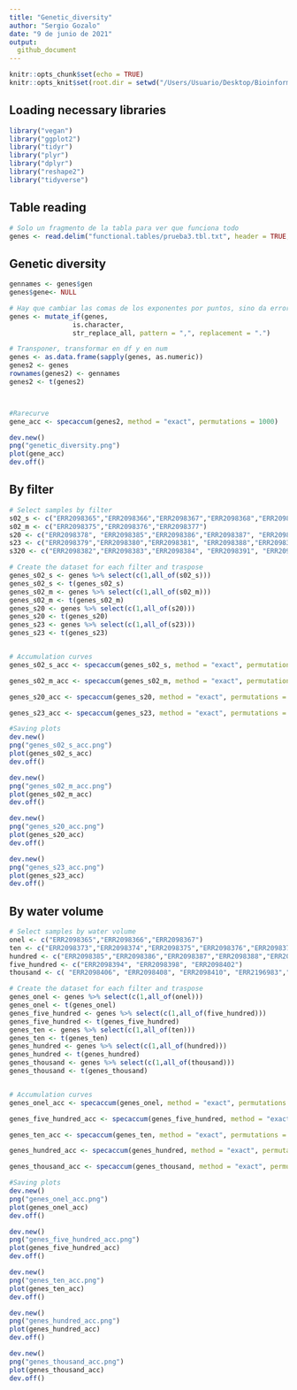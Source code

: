 ```yaml
---
title: "Genetic_diversity"
author: "Sergio Gozalo"
date: "9 de junio de 2021"
output: 
  github_document
---
```


```r
knitr::opts_chunk$set(echo = TRUE)
knitr::opts_knit$set(root.dir = setwd("/Users/Usuario/Desktop/Bioinformatica/Practicas/Practicas/Analysis/"))
```

## Loading necessary libraries

```r
library("vegan")
library("ggplot2")
library("tidyr")
library("plyr")
library("dplyr")
library("reshape2")
library("tidyverse")
```

## Table reading

```r
# Solo un fragmento de la tabla para ver que funciona todo
genes <- read.delim("functional.tables/prueba3.tbl.txt", header = TRUE, sep = "\t", row.names = NULL)
```

## Genetic diversity

```r
gennames <- genes$gen
genes$gene<- NULL

# Hay que cambiar las comas de los exponentes por puntos, sino da error
genes <- mutate_if(genes, 
                is.character, 
                str_replace_all, pattern = ",", replacement = ".")

# Transponer, transformar en df y en num
genes <- as.data.frame(sapply(genes, as.numeric))
genes2 <- genes
rownames(genes2) <- gennames
genes2 <- t(genes2)



#Rarecurve
gene_acc <- specaccum(genes2, method = "exact", permutations = 1000)

dev.new()
png("genetic_diversity.png")
plot(gene_acc)
dev.off()
```


## By filter

```r
# Select samples by filter
s02_s <- c("ERR2098365","ERR2098366","ERR2098367","ERR2098368","ERR2098369","ERR2098370","ERR2098371","ERR2098372","ERR2098373","ERR2098374")
s02_m <- c("ERR2098375","ERR2098376","ERR2098377")
s20 <- c("ERR2098378", "ERR2098385","ERR2098386","ERR2098387", "ERR2098394", "ERR2098395","ERR2098396","ERR2098397", "ERR2098406","ERR2098407", "ERR2196983")
s23 <- c("ERR2098379","ERR2098380","ERR2098381", "ERR2098388","ERR2098389","ERR2098390", "ERR2098398","ERR2098399","ERR2098400", "ERR2098401", "ERR2098408", "ERR2098409", "ERR2196984")
s320 <- c("ERR2098382","ERR2098383","ERR2098384", "ERR2098391", "ERR2098392","ERR2098393", "ERR2098402","ERR2098403","ERR2098404","ERR2098405", "ERR2098410","ERR2098411")

# Create the dataset for each filter and traspose
genes_s02_s <- genes %>% select(c(1,all_of(s02_s)))
genes_s02_s <- t(genes_s02_s)
genes_s02_m <- genes %>% select(c(1,all_of(s02_m)))
genes_s02_m <- t(genes_s02_m)
genes_s20 <- genes %>% select(c(1,all_of(s20)))
genes_s20 <- t(genes_s20)
genes_s23 <- genes %>% select(c(1,all_of(s23)))
genes_s23 <- t(genes_s23)


# Accumulation curves
genes_s02_s_acc <- specaccum(genes_s02_s, method = "exact", permutations = 1000)

genes_s02_m_acc <- specaccum(genes_s02_m, method = "exact", permutations = 1000)

genes_s20_acc <- specaccum(genes_s20, method = "exact", permutations = 1000)

genes_s23_acc <- specaccum(genes_s23, method = "exact", permutations = 1000)

```
```r
#Saving plots
dev.new()
png("genes_s02_s_acc.png")
plot(genes_s02_s_acc)
dev.off()

dev.new()
png("genes_s02_m_acc.png")
plot(genes_s02_m_acc)
dev.off()

dev.new()
png("genes_s20_acc.png")
plot(genes_s20_acc)
dev.off()

dev.new()
png("genes_s23_acc.png")
plot(genes_s23_acc)
dev.off()

```

## By water volume

```r
# Select samples by water volume
onel <- c("ERR2098365","ERR2098366","ERR2098367")
ten <- c("ERR2098373","ERR2098374","ERR2098375","ERR2098376","ERR2098377","ERR2098378","ERR2098379", "ERR2098380","ERR2098381","ERR2098382", "ERR2098383","ERR2098384", "ERR2098369","ERR2098370","ERR2098371","ERR2098372")
hundred <- c("ERR2098385","ERR2098386","ERR2098387","ERR2098388","ERR2098389","ERR2098390", "ERR2098391","ERR2098392", "ERR2098393", "ERR2098395","ERR2098396","ERR2098397", "ERR2098399","ERR2098400","ERR2098401", "ERR2098403","ERR2098404","ERR2098405", "ERR2098407","ERR2098409","ERR2098411")
five_hundred <- c("ERR2098394", "ERR2098398", "ERR2098402")
thousand <- c( "ERR2098406", "ERR2098408", "ERR2098410", "ERR2196983","ERR2196984", "ERR2196985")

# Create the dataset for each filter and traspose
genes_onel <- genes %>% select(c(1,all_of(onel)))
genes_onel <- t(genes_onel)
genes_five_hundred <- genes %>% select(c(1,all_of(five_hundred)))
genes_five_hundred <- t(genes_five_hundred)
genes_ten <- genes %>% select(c(1,all_of(ten)))
genes_ten <- t(genes_ten)
genes_hundred <- genes %>% select(c(1,all_of(hundred)))
genes_hundred <- t(genes_hundred)
genes_thousand <- genes %>% select(c(1,all_of(thousand)))
genes_thousand <- t(genes_thousand)


# Accumulation curves
genes_onel_acc <- specaccum(genes_onel, method = "exact", permutations = 1000)

genes_five_hundred_acc <- specaccum(genes_five_hundred, method = "exact", permutations = 1000)

genes_ten_acc <- specaccum(genes_ten, method = "exact", permutations = 1000)

genes_hundred_acc <- specaccum(genes_hundred, method = "exact", permutations = 1000)

genes_thousand_acc <- specaccum(genes_thousand, method = "exact", permutations = 1000)
```

```r
#Saving plots
dev.new()
png("genes_onel_acc.png")
plot(genes_onel_acc)
dev.off()

dev.new()
png("genes_five_hundred_acc.png")
plot(genes_five_hundred_acc)
dev.off()

dev.new()
png("genes_ten_acc.png")
plot(genes_ten_acc)
dev.off()

dev.new()
png("genes_hundred_acc.png")
plot(genes_hundred_acc)
dev.off()

dev.new()
png("genes_thousand_acc.png")
plot(genes_thousand_acc)
dev.off()
```









